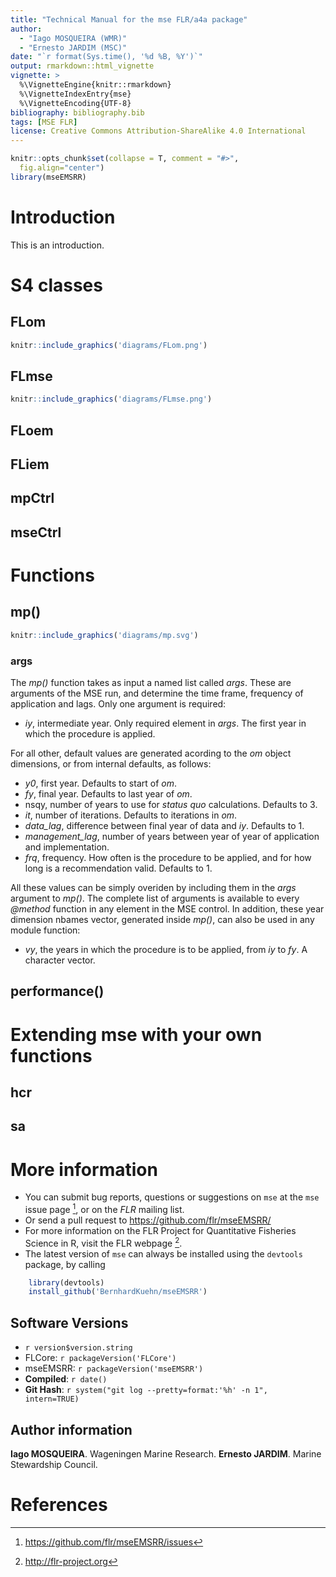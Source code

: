 ```yaml
---
title: "Technical Manual for the mse FLR/a4a package"
author:
  - "Iago MOSQUEIRA (WMR)"
  - "Ernesto JARDIM (MSC)"
date: "`r format(Sys.time(), '%d %B, %Y')`"
output: rmarkdown::html_vignette
vignette: >
  %\VignetteEngine{knitr::rmarkdown}
  %\VignetteIndexEntry{mse}
  %\VignetteEncoding{UTF-8}
bibliography: bibliography.bib
tags: [MSE FLR]
license: Creative Commons Attribution-ShareAlike 4.0 International
---
```


```r
knitr::opts_chunk$set(collapse = T, comment = "#>",
  fig.align="center")
library(mseEMSRR)
```

# Introduction

This is an introduction.

# S4 classes

## FLom

```r
knitr::include_graphics('diagrams/FLom.png')
```

## FLmse

```r
knitr::include_graphics('diagrams/FLmse.png')
```

## FLoem

## FLiem

## mpCtrl

## mseCtrl

# Functions

## mp()

```r
knitr::include_graphics('diagrams/mp.svg')
```

### args

The *mp()* function takes as input a named list called *args*. These are arguments of the MSE run, and determine the time frame, frequency of application and lags. Only one argument is required:

- *iy*, intermediate year. Only required element in *args*. The first year in which the procedure is applied.

For all other, default values are generated acording to the *om* object dimensions, or from internal defaults, as follows:

- *y0*, first year. Defaults to start of *om*.
- *fy*, final year. Defaults to last year of *om*.
- nsqy, number of years to use for *status quo* calculations. Defaults to 3.
- *it*, number of iterations. Defaults to iterations in *om*.
- *data_lag*, difference between final year of data and *iy*. Defaults to 1.
- *management_lag*, number of years between year of year of application and implementation.
- *frq*, frequency. How often is the procedure to be applied, and for how long is a recommendation valid. Defaults to 1.

All these values can be simply overiden by including them in the *args* argument to *mp()*. The complete list of arguments is available to every *@method* function in any element in the MSE control. In addition, these year dimension nbames vector, generated inside *mp()*, can also be used in any module function:

- *vy*, the years in which the procedure is to be applied, from *iy* to *fy*. A character vector.


## performance()

# Extending mse with your own functions

## hcr

## sa

# More information

* You can submit bug reports, questions or suggestions on `mse` at the `mse` issue page ^[<https://github.com/flr/mseEMSRR/issues>], or on the *FLR* mailing list.
* Or send a pull request to <https://github.com/flr/mseEMSRR/>
* For more information on the FLR Project for Quantitative Fisheries Science in R, visit the FLR webpage ^[<http://flr-project.org>].
* The latest version of `mse` can always be installed using the `devtools` package, by calling
```r
	library(devtools)
	install_github('BernhardKuehn/mseEMSRR')
```

## Software Versions

* `r version$version.string`
* FLCore: `r packageVersion('FLCore')`
* mseEMSRR: `r packageVersion('mseEMSRR')`
* **Compiled**: `r date()`
* **Git Hash**: `r system("git log --pretty=format:'%h' -n 1", intern=TRUE)`

## Author information

**Iago MOSQUEIRA**. Wageningen Marine Research.
**Ernesto JARDIM**. Marine Stewardship Council.

# References

